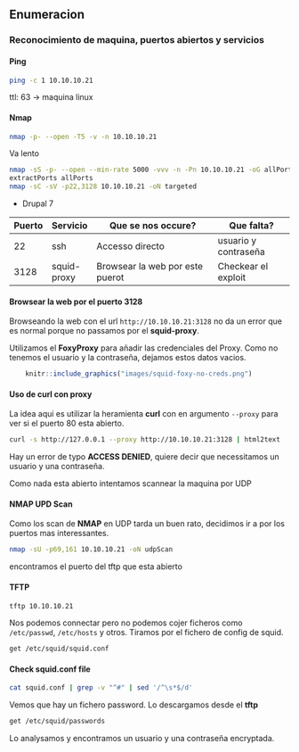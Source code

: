 ## Enumeracion {-}

### Reconocimiento de maquina, puertos abiertos y servicios {-} 

#### Ping {-}

```bash
ping -c 1 10.10.10.21
```
ttl: 63 -> maquina linux

#### Nmap {-}

```bash
nmap -p- --open -T5 -v -n 10.10.10.21 
```

Va lento

```bash
nmap -sS -p- --open --min-rate 5000 -vvv -n -Pn 10.10.10.21 -oG allPorts 
extractPorts allPorts
nmap -sC -sV -p22,3128 10.10.10.21 -oN targeted
```

- Drupal 7

|Puerto|Servicio    | Que se nos occure?              |    Que falta?      |
|------|------------|---------------------------------|--------------------|
|22    |ssh         |Accesso directo                  |usuario y contraseña|
|3128  |squid-proxy |Browsear la web por este puerot  |Checkear el exploit |

#### Browsear la web por el puerto 3128{-}

Browseando la web con el url `http://10.10.10.21:3128` no da un error que es normal porque no passamos por el **squid-proxy**.

Utilizamos el **FoxyProxy** para añadir las credenciales del Proxy. Como no tenemos el usuario y la contraseña, dejamos estos datos
vacios.

```r
    knitr::include_graphics("images/squid-foxy-no-creds.png")
```

#### Uso de curl con proxy {-}

La idea aqui es utilizar la heramienta **curl** con en argumento `--proxy` para ver si el puerto 80 esta abierto.

```bash
curl -s http://127.0.0.1 --proxy http://10.10.10.21:3128 | html2text
```

Hay un error de typo **ACCESS DENIED**, quiere decir que necessitamos un usuario y una contraseña.

Como nada esta abierto intentamos scannear la maquina por UDP

#### NMAP UPD Scan {-}

Como los scan de **NMAP** en UDP tarda un buen rato, decidimos ir a por los puertos mas interessantes.

```bash
nmap -sU -p69,161 10.10.10.21 -oN udpScan
```

encontramos el puerto del tftp que esta abierto

#### TFTP {-}

```bash
tftp 10.10.10.21
```

Nos podemos connectar pero no podemos cojer ficheros como `/etc/passwd`, `/etc/hosts` y otros. Tiramos por el fichero de config de squid.

```bash
get /etc/squid/squid.conf
```

#### Check squid.conf file {-}

```bash
cat squid.conf | grep -v "^#" | sed '/^\s*$/d'
```

Vemos que hay un fichero password. Lo descargamos desde el **tftp**

```bash
get /etc/squid/passwords
```

Lo analysamos y encontramos un usuario y una contraseña encryptada.

